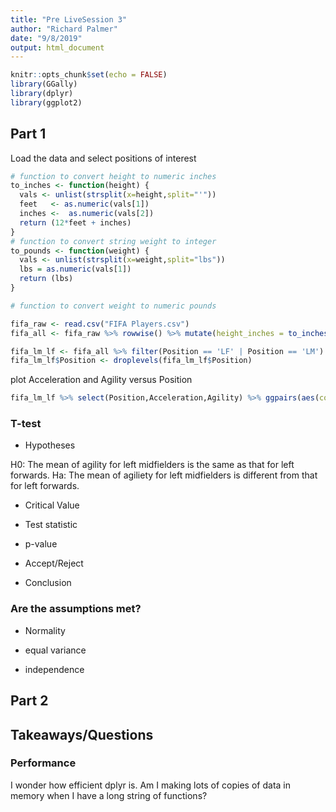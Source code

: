 ```yaml
---
title: "Pre LiveSession 3"
author: "Richard Palmer"
date: "9/8/2019"
output: html_document
---
```


```r
knitr::opts_chunk$set(echo = FALSE)
library(GGally)
library(dplyr)
library(ggplot2)

```

## Part 1

Load the data and select positions of interest
```r
# function to convert height to numeric inches
to_inches <- function(height) {
  vals <- unlist(strsplit(x=height,split="'"))
  feet   <- as.numeric(vals[1])
  inches <-  as.numeric(vals[2])
  return (12*feet + inches)
}
# function to convert string weight to integer
to_pounds <- function(weight) {
  vals <- unlist(strsplit(x=weight,split="lbs"))
  lbs = as.numeric(vals[1])
  return (lbs)
}

# function to convert weight to numeric pounds

fifa_raw <- read.csv("FIFA Players.csv")
fifa_all <- fifa_raw %>% rowwise() %>% mutate(height_inches = to_inches(toString(Height)), weight_pounds = to_pounds(toString(Weight)))

fifa_lm_lf <- fifa_all %>% filter(Position == 'LF' | Position == 'LM')
fifa_lm_lf$Position <- droplevels(fifa_lm_lf$Position)
```

plot Acceleration and Agility versus Position
```r
fifa_lm_lf %>% select(Position,Acceleration,Agility) %>% ggpairs(aes(color=Position))
```
### T-test

- Hypotheses

H0: The mean of agility for left midfielders is the same as that for left forwards.
Ha: The mean of agiliety for left midfielders is different from that for left forwards.

- Critical Value



- Test statistic

- p-value

- Accept/Reject

- Conclusion

### Are the assumptions met?

- Normality

- equal variance

- independence

## Part 2



## Takeaways/Questions

### Performance

I wonder how efficient dplyr is.  Am I making lots of copies of data in memory when I have a long string of functions?
